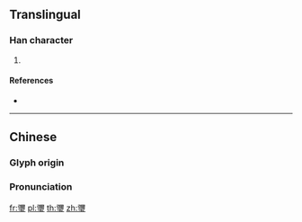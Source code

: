 {{character info/new}}
==Translingual==

===Han character===
{{Han char|rn=96|rad=玉|as=17|sn=22|four=11107|canj=NBMGI}}

# {{defn|Han|sort=玉17}}

====References====
* {{Han ref|kx=0745.180|dkj=21349|dj=1153.280|hdz=21146.100|uh=74D5|ud=29909|bh=F6F1|bd=63217}}

----

==Chinese==
{{zh-forms|s=𤦀}}

===Glyph origin===
{{Han etym}}

===Pronunciation===
{{zh-pron
|m=mí
}}

[[fr:瓕]]
[[pl:瓕]]
[[th:瓕]]
[[zh:瓕]]
